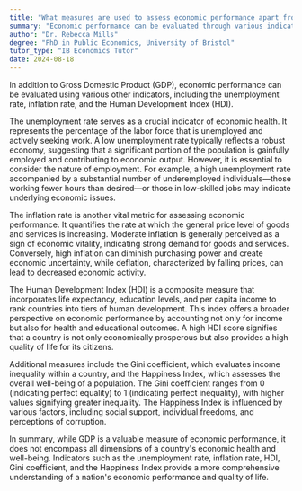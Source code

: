 ```yaml
---
title: "What measures are used to assess economic performance apart from GDP?"
summary: "Economic performance can be evaluated through various indicators beyond GDP, including the unemployment rate, inflation rate, and the Human Development Index (HDI)."
author: "Dr. Rebecca Mills"
degree: "PhD in Public Economics, University of Bristol"
tutor_type: "IB Economics Tutor"
date: 2024-08-18
---
```


In addition to Gross Domestic Product (GDP), economic performance can be evaluated using various other indicators, including the unemployment rate, inflation rate, and the Human Development Index (HDI).

The unemployment rate serves as a crucial indicator of economic health. It represents the percentage of the labor force that is unemployed and actively seeking work. A low unemployment rate typically reflects a robust economy, suggesting that a significant portion of the population is gainfully employed and contributing to economic output. However, it is essential to consider the nature of employment. For example, a high unemployment rate accompanied by a substantial number of underemployed individuals—those working fewer hours than desired—or those in low-skilled jobs may indicate underlying economic issues.

The inflation rate is another vital metric for assessing economic performance. It quantifies the rate at which the general price level of goods and services is increasing. Moderate inflation is generally perceived as a sign of economic vitality, indicating strong demand for goods and services. Conversely, high inflation can diminish purchasing power and create economic uncertainty, while deflation, characterized by falling prices, can lead to decreased economic activity.

The Human Development Index (HDI) is a composite measure that incorporates life expectancy, education levels, and per capita income to rank countries into tiers of human development. This index offers a broader perspective on economic performance by accounting not only for income but also for health and educational outcomes. A high HDI score signifies that a country is not only economically prosperous but also provides a high quality of life for its citizens.

Additional measures include the Gini coefficient, which evaluates income inequality within a country, and the Happiness Index, which assesses the overall well-being of a population. The Gini coefficient ranges from $0$ (indicating perfect equality) to $1$ (indicating perfect inequality), with higher values signifying greater inequality. The Happiness Index is influenced by various factors, including social support, individual freedoms, and perceptions of corruption.

In summary, while GDP is a valuable measure of economic performance, it does not encompass all dimensions of a country's economic health and well-being. Indicators such as the unemployment rate, inflation rate, HDI, Gini coefficient, and the Happiness Index provide a more comprehensive understanding of a nation's economic performance and quality of life.
    
